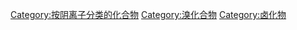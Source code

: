 {{catmore}}
{{Commonscat|Bromides}}

[[Category:按阴离子分类的化合物|Category:按阴离子分类的化合物]]
[[Category:溴化合物|Category:溴化合物]]
[[Category:卤化物|Category:卤化物]]